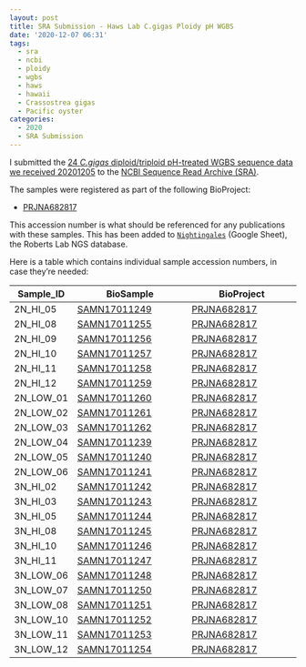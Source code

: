 ```yaml
---
layout: post
title: SRA Submission - Haws Lab C.gigas Ploidy pH WGBS
date: '2020-12-07 06:31'
tags:
  - sra
  - ncbi
  - ploidy
  - wgbs
  - haws
  - hawaii
  - Crassostrea gigas
  - Pacific oyster
categories:
  - 2020
  - SRA Submission
---
```

I submitted the [24 _C.gigas_ diploid/triploid pH-treated WGBS sequence data we received 20201205](https://robertslab.github.io/sams-notebook/2020/12/05/Data-Received-C.gigas-Diploid-Triploid-pH-Treatments-Ctenidia-WGBS-from-ZymoResearch.html) to the [NCBI Sequence Read Archive (SRA)](https://www.ncbi.nlm.nih.gov/sra).

The samples were registered as part of the following BioProject:

- [PRJNA682817](https://www.ncbi.nlm.nih.gov/bioproject/PRJNA682817)

This accession number is what should be referenced for any publications with these samples. This has been added to [`Nightingales`](http://b.link/nightingales) (Google Sheet), the Roberts Lab NGS database.

Here is a table which contains individual sample accession numbers, in case they're needed:

| Sample_ID | BioSample                                                           | BioProject                                                         |
|-----------|---------------------------------------------------------------------|--------------------------------------------------------------------|
| 2N_HI_05  | [SAMN17011249](https://www.ncbi.nlm.nih.gov/biosample/SAMN17011249) | [PRJNA682817](https://www.ncbi.nlm.nih.gov/bioproject/PRJNA682817) |
| 2N_HI_08  | [SAMN17011255](https://www.ncbi.nlm.nih.gov/biosample/SAMN17011255) | [PRJNA682817](https://www.ncbi.nlm.nih.gov/bioproject/PRJNA682817) |
| 2N_HI_09  | [SAMN17011256](https://www.ncbi.nlm.nih.gov/biosample/SAMN17011256) | [PRJNA682817](https://www.ncbi.nlm.nih.gov/bioproject/PRJNA682817) |
| 2N_HI_10  | [SAMN17011257](https://www.ncbi.nlm.nih.gov/biosample/SAMN17011257) | [PRJNA682817](https://www.ncbi.nlm.nih.gov/bioproject/PRJNA682817) |
| 2N_HI_11  | [SAMN17011258](https://www.ncbi.nlm.nih.gov/biosample/SAMN17011258) | [PRJNA682817](https://www.ncbi.nlm.nih.gov/bioproject/PRJNA682817) |
| 2N_HI_12  | [SAMN17011259](https://www.ncbi.nlm.nih.gov/biosample/SAMN17011259) | [PRJNA682817](https://www.ncbi.nlm.nih.gov/bioproject/PRJNA682817) |
| 2N_LOW_01 | [SAMN17011260](https://www.ncbi.nlm.nih.gov/biosample/SAMN17011260) | [PRJNA682817](https://www.ncbi.nlm.nih.gov/bioproject/PRJNA682817) |
| 2N_LOW_02 | [SAMN17011261](https://www.ncbi.nlm.nih.gov/biosample/SAMN17011261) | [PRJNA682817](https://www.ncbi.nlm.nih.gov/bioproject/PRJNA682817) |
| 2N_LOW_03 | [SAMN17011262](https://www.ncbi.nlm.nih.gov/biosample/SAMN17011262) | [PRJNA682817](https://www.ncbi.nlm.nih.gov/bioproject/PRJNA682817) |
| 2N_LOW_04 | [SAMN17011239](https://www.ncbi.nlm.nih.gov/biosample/SAMN17011239) | [PRJNA682817](https://www.ncbi.nlm.nih.gov/bioproject/PRJNA682817) |
| 2N_LOW_05 | [SAMN17011240](https://www.ncbi.nlm.nih.gov/biosample/SAMN17011240) | [PRJNA682817](https://www.ncbi.nlm.nih.gov/bioproject/PRJNA682817) |
| 2N_LOW_06 | [SAMN17011241](https://www.ncbi.nlm.nih.gov/biosample/SAMN17011241) | [PRJNA682817](https://www.ncbi.nlm.nih.gov/bioproject/PRJNA682817) |
| 3N_HI_02  | [SAMN17011242](https://www.ncbi.nlm.nih.gov/biosample/SAMN17011242) | [PRJNA682817](https://www.ncbi.nlm.nih.gov/bioproject/PRJNA682817) |
| 3N_HI_03  | [SAMN17011243](https://www.ncbi.nlm.nih.gov/biosample/SAMN17011243) | [PRJNA682817](https://www.ncbi.nlm.nih.gov/bioproject/PRJNA682817) |
| 3N_HI_05  | [SAMN17011244](https://www.ncbi.nlm.nih.gov/biosample/SAMN17011244) | [PRJNA682817](https://www.ncbi.nlm.nih.gov/bioproject/PRJNA682817) |
| 3N_HI_08  | [SAMN17011245](https://www.ncbi.nlm.nih.gov/biosample/SAMN17011245) | [PRJNA682817](https://www.ncbi.nlm.nih.gov/bioproject/PRJNA682817) |
| 3N_HI_10  | [SAMN17011246](https://www.ncbi.nlm.nih.gov/biosample/SAMN17011246) | [PRJNA682817](https://www.ncbi.nlm.nih.gov/bioproject/PRJNA682817) |
| 3N_HI_11  | [SAMN17011247](https://www.ncbi.nlm.nih.gov/biosample/SAMN17011247) | [PRJNA682817](https://www.ncbi.nlm.nih.gov/bioproject/PRJNA682817) |
| 3N_LOW_06 | [SAMN17011248](https://www.ncbi.nlm.nih.gov/biosample/SAMN17011248) | [PRJNA682817](https://www.ncbi.nlm.nih.gov/bioproject/PRJNA682817) |
| 3N_LOW_07 | [SAMN17011250](https://www.ncbi.nlm.nih.gov/biosample/SAMN17011250) | [PRJNA682817](https://www.ncbi.nlm.nih.gov/bioproject/PRJNA682817) |
| 3N_LOW_08 | [SAMN17011251](https://www.ncbi.nlm.nih.gov/biosample/SAMN17011251) | [PRJNA682817](https://www.ncbi.nlm.nih.gov/bioproject/PRJNA682817) |
| 3N_LOW_10 | [SAMN17011252](https://www.ncbi.nlm.nih.gov/biosample/SAMN17011252) | [PRJNA682817](https://www.ncbi.nlm.nih.gov/bioproject/PRJNA682817) |
| 3N_LOW_11 | [SAMN17011253](https://www.ncbi.nlm.nih.gov/biosample/SAMN17011253) | [PRJNA682817](https://www.ncbi.nlm.nih.gov/bioproject/PRJNA682817) |
| 3N_LOW_12 | [SAMN17011254](https://www.ncbi.nlm.nih.gov/biosample/SAMN17011254) | [PRJNA682817](https://www.ncbi.nlm.nih.gov/bioproject/PRJNA682817) |
